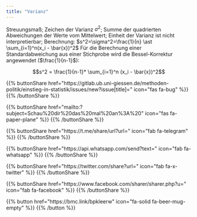 ```yaml
---
title: "Varianz"
---
```

Streuungsmaß; Zeichen der Varianz $\sigma^2$; Summe der quadrierten Abweichungen der Werte vom Mittelwert; Einheit der Varianz ist nicht interpretierbar; Berechnung: $s^2=\sigma^2=\frac{1}{n} \ast \sum_{i=1}^n(x_i - \bar{x})^2$
Für die Berechnung einer Standardabweichung aus einer Stichprobe wird die Bessel-Korrektur angewendet ($\frac{1}{n-1}$):

$$s^2 = \frac{1}{n-1}* \sum_{i=1}^n (x_i - \bar{x})^2$$

{{% buttonShare href=\"https\:\/\/gitlab.ub.uni-giessen.de\/methoden-politik\/einstieg-in-statistik\/issues\/new?issue[title]=\" icon=\"fas fa-bug\" %}} {{% /buttonShare %}} 

{{% buttonShare href=\"mailto\:?subject=Schau\%20dir\%20das\%20mal\%20an\%3A\%20\" icon=\"fas fa-paper-plane\" %}} {{% /buttonShare %}}

{{% buttonShare href=\"https\:\/\/t.me\/share\/url?url=\" icon=\"fab fa-telegram\" %}} {{% /buttonShare %}}

{{% buttonShare href=\"https\:\/\/api.whatsapp.com\/send?text=\" icon=\"fab fa-whatsapp\" %}} {{% /buttonShare %}}

{{% buttonShare href=\"https\:\/\/twitter.com\/share?url=\" icon=\"fab fa-x-twitter\" %}} {{% /buttonShare %}}

{{% buttonShare href=\"https\:\/\/www.facebook.com\/sharer\/sharer.php?u=\" icon=\"fab fa-facebook\" %}} {{% /buttonShare %}}

{{% button href=\"https\:\/\/bmc.link\/bpkleerw\" icon=\"fa-solid fa-beer-mug-empty\" %}} {{% /button %}}

